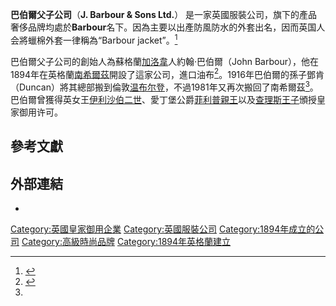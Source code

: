 {{Infobox company
| name             = J. Barbour & Sons Ltd.
| logo             = [[File:Barbour_brand_logo.png|225px]]
| caption          = 
| type             = [[私人公司|私人公司]]
| traded_as        = 
| fate             = 
| predecessor      = 
| successor        = 
| foundation       = 英格蘭[[南希爾茲|南希爾茲]]（{{Start date|1894}}）
| founder          = John Barbour
| defunct          = <!-- {{End date|YYYY|MM|DD}} -->
| location_city    = [[南希爾茲|南希爾茲]]
| location_country = {{GBR}}
| locations        = 約30
| area_served      = 全球
| key_people       = {{ubl |Margaret Barbour（董事長）| Steve Buck（總經理）| Helen Barbour（副董事）}}
| industry         = 服裝零售、生產
| products         = {{ubl | Bedale Jacket | Beaufort Jacket | A7 Barbour International Jacket }}
| production       = 男裝、女裝和童裝
| services         =
| revenue          = 
| operating_income = 
| net_income       = 
| assets           = 
| equity           = 
| owner            = 
| num_employees    = 
| parent           = 
| divisions        = 
| subsid           = 
| homepage         = {{URL|www.barbour.com}}
| footnotes        = 
| intl             = 
}}
'''巴伯爾父子公司'''（'''J. Barbour & Sons Ltd.'''） 是一家英國服裝公司，旗下的產品奢侈品牌均處於'''Barbour'''名下。因為主要以出產防風防水的外套出名，因而英国人会將蠟棉外套一律稱為“Barbour jacket”。<ref>{{cite book |first=Iain |last=Ellwood |title=The essential brand book: over 100 techniques to increase brand value |url=https://archive.org/details/essentialbrandbo0000ellw_e4d9 |year=2002 |page=[https://archive.org/details/essentialbrandbo0000ellw_e4d9/page/175 175] |quote=Customers ask for a Barbour weatherproof jacket, even though they may actually buy an alternative brand.}}</ref>

巴伯爾父子公司的創始人為蘇格蘭[[加洛韋|加洛韋]]人約翰·巴伯爾（John Barbour），他在1894年在英格蘭[[南希爾茲|南希爾茲]]開設了這家公司，進口油布<ref name=history>{{cite web |title=A History of J Barbour & Sons Ltd |url=http://www.barbour.com/us/node/4172 |publisher=J. Barbour and Sons Ltd |accessdate=2012-11-03 |archive-date=2016-08-18 |archive-url=https://web.archive.org/web/20160818062657/http://www.barbour.com/us/node/4172 |dead-url=no }}</ref>。1916年巴伯爾的孫子鄧肯（Duncan）將其總部搬到倫敦[[温布尔登_(伦敦)|温布尔登]]，不過1981年又再次搬回了南希爾茲<ref name=history/>。巴伯爾曾獲得英女王[[伊利沙伯二世|伊利沙伯二世]]、愛丁堡公爵[[菲利普親王|菲利普親王]]以及[[查理斯王子|查理斯王子]]頒授皇家御用许可。

==參考文獻==
{{reflist}}

==外部連結==
{{Commonscat|J. Barbour and Sons}}
*{{Official website|www.barbour.com}}

{{DEFAULTSORT:Barbour and Sons, J.}}
[[Category:英國皇家御用企業|Category:英國皇家御用企業]]
[[Category:英國服裝公司|Category:英國服裝公司]]
[[Category:1894年成立的公司|Category:1894年成立的公司]]
[[Category:高級時尚品牌|Category:高級時尚品牌]]
[[Category:1894年英格蘭建立|Category:1894年英格蘭建立]]